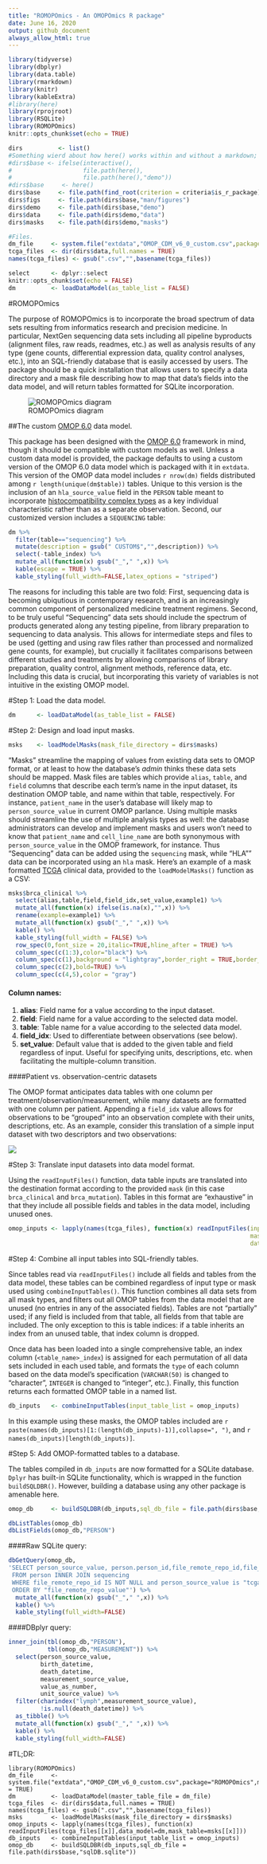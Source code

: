 ```yaml
---
title: "ROMOPOmics - An OMOPOmics R package"
date: June 16, 2020
output: github_document
always_allow_html: true
---
```


```r
library(tidyverse)
library(dbplyr)
library(data.table)
library(rmarkdown)
library(knitr)
library(kableExtra)
#library(here)
library(rprojroot)
library(RSQLite)
library(ROMOPOmics)
knitr::opts_chunk$set(echo = TRUE)

dirs          <- list()
#Something wierd about how here() works within and without a markdown; check for interactivity.
#dirs$base <- ifelse(interactive(),
#                    file.path(here(),
#                    file.path(here(),"demo"))
#dirs$base     <- here()
dirs$base     <- file.path(find_root(criterion = criteria$is_r_package))
dirs$figs     <- file.path(dirs$base,"man/figures")
dirs$demo     <- file.path(dirs$base,"demo")
dirs$data     <- file.path(dirs$demo,"data")
dirs$masks    <- file.path(dirs$demo,"masks")

#Files.
dm_file     <- system.file("extdata","OMOP_CDM_v6_0_custom.csv",package="ROMOPOmics",mustWork = TRUE)
tcga_files  <- dir(dirs$data,full.names = TRUE)
names(tcga_files) <- gsub(".csv","",basename(tcga_files))

select      <- dplyr::select
knitr::opts_chunk$set(echo = FALSE)
dm          <- loadDataModel(as_table_list = FALSE)
```

#ROMOPOmics

The purpose of ROMOPOmics is to incorporate the broad spectrum of data sets resulting from informatics research and precision medicine. In particular, NextGen sequencing data sets including all pipeline byproducts (alignment files, raw reads, readmes, etc.) as well as analysis results of any type (gene counts, differential expression data, quality control analyses, etc.), into an SQL-friendly database that is easily accessed by users. The package should be a quick installation that allows users to specify a data directory and a mask file describing how to map that data's fields into the data model, and will return tables formatted for SQLite incorporation.

![ROMOPOmics diagram](man/figures/romopomics_2.0.PNG)

##The custom [OMOP 6.0](https://github.com/OHDSI/CommonDataModel/blob/master/OMOP_CDM_v6_0.csv) data model.

This package has been designed with the [OMOP 6.0](https://github.com/OHDSI/CommonDataModel/blob/master/OMOP_CDM_v6_0.csv) framework in mind,  though it should be compatible with custom models as well. Unless a custom data model is provided, the package defaults to using a custom version of the OMOP 6.0 data model which is packaged with it in `extdata`. This version of the OMOP data model includes `r nrow(dm)` fields distributed among `r length(unique(dm$table))` tables. Unique to this version is the inclusion of an `hla_source_value` field in the `PERSON` table meant to incorporate [histocompatibility complex types](https://www.merckmanuals.com/professional/immunology-allergic-disorders/biology-of-the-immune-system/human-leukocyte-antigen-hla-system) as a key individual characteristic rather than as a separate observation. Second, our customized version includes a `SEQUENCING` table: 

```r
dm %>% 
  filter(table=="sequencing") %>%
  mutate(description = gsub(" CUSTOM$","",description)) %>%
  select(-table_index) %>%
  mutate_all(function(x) gsub("_"," ",x)) %>%
  kable(escape = TRUE) %>%
  kable_styling(full_width=FALSE,latex_options = "striped")
```

The reasons for including this table are two fold: First, sequencing data is becoming ubiqutious in contemporary research, and is an increasingly common component of personalized medicine treatment regimens. Second, to be truly useful "Sequencing" data sets should include the spectrum of products generated along any testing pipeline, from library preparation to sequencing to data analysis. This allows for intermediate steps and files to be used (getting and using raw files rather than processed and normalized gene counts, for example), but crucially it facilitates comparisons between different studies and treatments by allowing comparisons of library preparation, quality control, alignment methods, reference data, etc.  Including this data is crucial, but incorporating this variety of variables is not intuitive in the existing OMOP model.

#Step 1: Load the data model.
```r
dm      <- loadDataModel(as_table_list = FALSE)
```

#Step 2: Design and load input masks.
```r
msks    <- loadModelMasks(mask_file_directory = dirs$masks)
```

"Masks" streamline the mapping of values from existing data sets to OMOP format, or at least to how the database's *admin* thinks these data sets should be mapped. Mask files are tables which provide `alias`, `table`, and `field` columns that describe each term's name in the input dataset, its destination OMOP table, and name within that table, respectively. For instance, `patient_name` in the user's database will likely map to `person_source_value` in current OMOP parlance. Using multiple masks should streamline the use of multiple analysis types as well: the database administrators can develop and implement masks and users won't need to know that `patient_name` and `cell_line_name` are both synonymous with `person_source_value` in the OMOP framework, for instance. Thus "Sequencing" data can be added using the `sequencing` mask, while "HLA"" data can be incorporated using an `hla` mask. Here's an example of a mask formatted [TCGA](https://www.cancer.gov/about-nci/organization/ccg/research/structural-genomics/tcga) clinical data, provided to the `loadModelMasks()` function as a CSV:

```r
msks$brca_clinical %>%
  select(alias,table,field,field_idx,set_value,example1) %>%
  mutate_all(function(x) ifelse(is.na(x),"",x)) %>%
  rename(example=example1) %>%
  mutate_all(function(x) gsub("_"," ",x)) %>%
  kable() %>%
  kable_styling(full_width = FALSE) %>%
  row_spec(0,font_size = 20,italic=TRUE,hline_after = TRUE) %>%
  column_spec(c(1:3),color="black") %>%
  column_spec(c(1),background = "lightgray",border_right = TRUE,border_left = TRUE) %>%
  column_spec(c(2),bold=TRUE) %>%
  column_spec(c(4,5),color = "gray")
```


#### **Column names:**

1. **alias**: Field name for a value according to the input dataset.
2. **field**: Field name for a value according to the selected data model.
3. **table**: Table name for a value according to the selected data model.
4. **field_idx**: Used to differentiate between observations (see below).
5. **set_value**: Default value that is added to the given table and field regardless of input. Useful for specifying units, descriptions, etc. when facilitating the multiple-column transition.

####Patient vs. observation-centric datasets

The OMOP format anticipates data tables with one column per treatment/observation/measurement, while many datasets are formatted with one column per patient. Appending a `field_idx` value allows for observations to be "grouped" into an observation complete with their units, descriptions, etc. As an example, consider this translation of a simple input dataset with two descriptors and two observations:

![](man/figures/patient_to_observation_centric.PNG)

#Step 3: Translate input datasets into data model format.

Using the `readInputFiles()` function, data table inputs are translated into the destination format according to the provided `mask` (in this case `brca_clinical` and `brca_mutation`). Tables in this format are "exhaustive" in that they include all possible fields and tables in the data model, including unused ones.

```r
omop_inputs <- lapply(names(tcga_files), function(x) readInputFiles(input_file = tcga_files[[x]],
                                                                    mask_table = msks[[x]],
                                                                    data_model = dm))
```

#Step 4: Combine all input tables into SQL-friendly tables.

Since tables read via `readInputFiles()` include all fields and tables from the data model, these tables can be combined regardless of input type or mask used using `combineInputTables()`. This function combines all data sets from all mask types, and filters out all OMOP tables from the data model that are unused (no entries in any of the associated fields). Tables are not "partially" used; if any field is included from that table, all fields from that table are included. The only exception to this is table indices: if a table inherits an index from an unused table, that index column is dropped.

Once data has been loaded into a single comprehensive table, an index column (`<table_name>_index`) is assigned for each permutation of all data sets included in each used table, and formats the `type` of each column based on the data model's specification (`VARCHAR(50)` is changed to "character", `INTEGER` is changed to "integer", etc.). Finally, this function returns each formatted OMOP table in a named list.
```r
db_inputs   <- combineInputTables(input_table_list = omop_inputs)
```

In this example using these masks, the OMOP tables included are `r paste(names(db_inputs)[1:(length(db_inputs)-1)],collapse=", ")`, and `r names(db_inputs)[length(db_inputs)]`.

#Step 5: Add OMOP-formatted tables to a database.

The tables compiled in `db_inputs` are now formatted for a SQLite database. `Dplyr` has built-in SQLite functionality, which is wrapped in the function `buildSQLDBR()`. However, building a database using any other package is amenable here.
```r
omop_db     <- buildSQLDBR(db_inputs,sql_db_file = file.path(dirs$base,"sqlDB.sqlite"))

dbListTables(omop_db)
dbListFields(omop_db,"PERSON")
```

####Raw SQLite query:
```r
dbGetQuery(omop_db,
'SELECT person_source_value, person.person_id,file_remote_repo_id,file_remote_repo_value
 FROM person INNER JOIN sequencing 
 WHERE file_remote_repo_id IS NOT NULL and person_source_value is "tcga-3c-aaau" 
 ORDER BY "file_remote_repo_value"') %>%
  mutate_all(function(x) gsub("_"," ",x)) %>%
  kable() %>%
  kable_styling(full_width=FALSE) 
```


####DBplyr query:
```r
inner_join(tbl(omop_db,"PERSON"),
           tbl(omop_db,"MEASUREMENT")) %>%
  select(person_source_value,
         birth_datetime,
         death_datetime,
         measurement_source_value,
         value_as_number,
         unit_source_value) %>%
  filter(charindex("lymph",measurement_source_value),
         !is.null(death_datetime)) %>%
  as_tibble() %>%
  mutate_all(function(x) gsub("_"," ",x)) %>%
  kable() %>%
  kable_styling(full_width=FALSE)
```


#TL;DR:
```
library(ROMOPOmics)
dm_file     <- system.file("extdata","OMOP_CDM_v6_0_custom.csv",package="ROMOPOmics",mustWork = TRUE)
dm          <- loadDataModel(master_table_file = dm_file)
tcga_files  <- dir(dirs$data,full.names = TRUE)
names(tcga_files) <- gsub(".csv","",basename(tcga_files))
msks        <- loadModelMasks(mask_file_directory = dirs$masks)
omop_inputs <- lapply(names(tcga_files), function(x) readInputFiles(tcga_files[[x]],data_model=dm,mask_table=msks[[x]]))
db_inputs   <- combineInputTables(input_table_list = omop_inputs)
omop_db     <- buildSQLDBR(db_inputs,sql_db_file = file.path(dirs$base,"sqlDB.sqlite"))
```